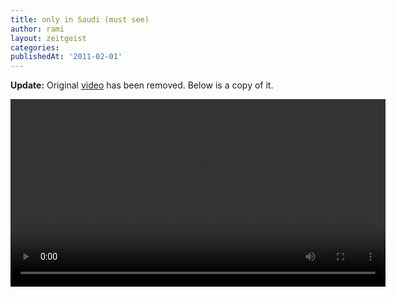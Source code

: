 ```yaml
---
title: only in Saudi (must see)
author: rami
layout: zeitgeist
categories:
publishedAt: '2011-02-01'
---
```


__Update:__ Original [video](http://www.youtube.com/watch?v=BTgHlIuFofU&feature=player_embedded) has been removed. Below is a copy of it.

<video controls width="600">
    <source src="/assets/videos/content/zeitgeist/only-in-saudi.mp4"
            type="video/mp4"/>
    Sorry, your browser doesn't support embedded videos.
</video>

